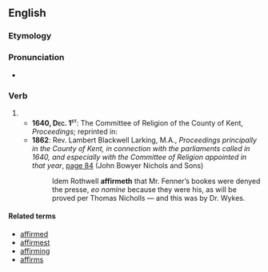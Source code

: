 ==English==

===Etymology===
{{suffix|en|affirm|eth|nocat=1}}

===Pronunciation===
* {{a|RP}} {{IPA|en|/əˈfɜːmɪθ/}}

===Verb===
{{head|en|verb form}}

# {{en-archaic third-person singular of|affirm}}
#* <b>1640, <span style="font-variant:small-caps">Dec. 1<sup>st</sup></span></b>: The Committee of Religion of the County of Kent, ''Proceedings''; reprinted in:
#* '''1862''': Rev. Lambert Blackwell Larking, M.A., ''Proceedings principally in the County of Kent, in connection with the parliaments called in 1640, and especially with the Committee of Religion appointed in that year'', [http://books.google.co.uk/books?id=46UUAAAAQAAJ&pg=PA84&dq=affirmeth&ei=_NRbSf2nJpS6ygTzzPnDBg#PPA84,M1 page 84] (John Bowyer Nichols and Sons)
#*: Idem Rothwell '''affirmeth''' that Mr. Fenner’s bookes were denyed the presse, ''eo nomine'' because they were his, as will be proved per Thomas Nicholls — and this was by Dr. Wykes.

====Related terms====
* [[affirmed]]
* [[affirmest]]
* [[affirming]]
* [[affirms]]